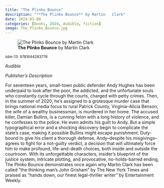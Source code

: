 ```yaml
---
title: "The Plinko Bounce"
description: "**The Plinko Bounce** by Martin   Clark"
date: 2024-03-08
categories: [books, 2024, Audible, fiction]
image: The_Plinko_Bounce.jpg
---
```

![**The Plinko Bounce** by Martin   Clark](The_Plinko_Bounce.jpg){fig-align="left"}

<sup>isbn-13: 9781644283776</sup>

*Audible*

*Publisher's Description*

For seventeen years, small-town public defender Andy Hughes has been
underpaid to look after the poor, the addicted, and the unfortunate souls
who constantly cycle through the courts, charged with petty crimes. Then,
in the summer of 2020, he's assigned to a grotesque murder case that brings
national media focus to rural Patrick County, Virginia--Alicia Benson, the
wife of a wealthy businessman, is murdered in her home. The accused killer,
Damian Bullins, is a cunning felon with a long history of violence, and he
confesses to the police. He even admits his guilt to Andy. But a simple
typographical error and a shocking discovery begin to complicate the
state's case, making it possible Bullins might escape punishment. Duty-
bound to give his client a thorough defense, Andy--despite his misgivings--
agrees to fight for a not-guilty verdict, a decision that will ultimately
force him to make profound, life-and-death choices, both inside and outside
the courtroom. With its unforgettable characters, insider's blueprint of
the justice system, intricate plotting, and provocative, no-holds-barred
ending, The Plinko Bounce demonstrates once again why Martin Clark has been
called "the thinking man's John Grisham" by The New York Times and praised
as "hands down, our finest legal-thriller writer" by Entertainment Weekly.